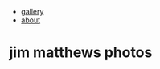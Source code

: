
- [gallery](gallery.html)
- [about](about.html)

# jim matthews photos

<div class="random-photo">
<script src="randomPhoto.js"></script>
</div>
